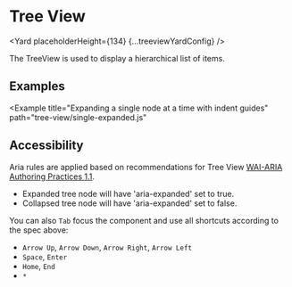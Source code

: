 <!--
Copyright (c) Uber Technologies, Inc.

This source code is licensed under the MIT license found in the
LICENSE file in the root directory of this source tree.
-->






# Tree View

<Yard placeholderHeight={134} {...treeviewYardConfig} />

The TreeView is used to display a hierarchical list of items.

## Examples

<Example title="Basic usage" path="tree-view/basic.js">
  <TreeViewBasic />
</Example>

<Example title="Adding custom labels" path="tree-view/custom-label.js">
  <CustomLabelledTreeView />
</Example>

<Example title="Customizing icons and rendering all content for SEO" path="tree-view/overrides.js">
  <TreeViewOverrides />
</Example>

<Example title="Customizing labels based on depth" path="tree-view/label-overrides.js">
  <TreeViewLabelOverrides />
</Example>

<Example
  title="Expanding a single node at a time with indent guides"
  path="tree-view/single-expanded.js"
>
  <SingleExpanded />
</Example>

<Example title="Using interactable elements in a tree node label" path="tree-view/interactable.js">
  <LabelInteractable />
</Example>

<Example title="Stateful (uncontrolled) usage" path="tree-view/uncontrolled.js">
  <TreeViewUncontrolled />
</Example>

## Accessibility

Aria rules are applied based on recommendations for Tree View [WAI-ARIA Authoring Practices 1.1](https://www.w3.org/TR/wai-aria-practices/#TreeView).

- Expanded tree node will have 'aria-expanded' set to true.
- Collapsed tree node will have 'aria-expanded' set to false.

You can also `Tab` focus the component and use all shortcuts according to the spec above:

- `Arrow Up`, `Arrow Down`, `Arrow Right`, `Arrow Left`
- `Space`, `Enter`
- `Home`, `End`
- `*`

<Exports component={TreeViewExports} title="Tree View exports" path="baseui/tree-view" />
